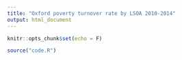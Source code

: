 ```yaml
---
title: "Oxford poverty turnover rate by LSOA 2010-2014"
output: html_document
---
```


```r
knitr::opts_chunk$set(echo = F)
```

```r
source("code.R")
```

